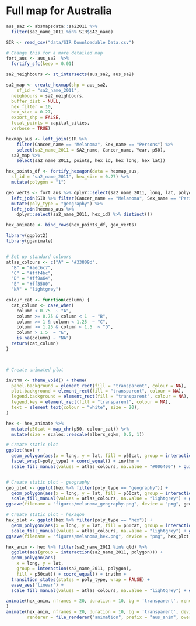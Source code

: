 
# Full map for Australia


```r
aus_sa2 <- absmapsdata::sa22011 %>% 
  filter(sa2_name_2011 %in% SIR$SA2_name)

SIR <- read_csv("data/SIR Downloadable Data.csv")

# Change this for a more detailed map
fort_aus <- aus_sa2  %>% 
  fortify_sfc(keep = 0.01)
```



```r
sa2_neighbours <- st_intersects(aus_sa2, aus_sa2)

sa2_map <- create_hexmap(shp = aus_sa2,
    sf_id = "sa2_name_2011", 
  neighbours = sa2_neighbours,
  buffer_dist = NULL, 
  hex_filter = 10, 
  hex_size = 0.27, 
  export_shp = FALSE, 
  focal_points = capital_cities, 
  verbose = TRUE)

```

```r
hexmap_aus <- left_join(SIR %>% 
    filter(Cancer_name == "Melanoma", Sex_name == "Persons") %>% 
    select(sa2_name_2011 = SA2_name, Cancer_name, Year, p50), 
  sa2_map %>% 
    select(sa2_name_2011, points, hex_id, hex_long, hex_lat))

hex_points_df <- fortify_hexagon(data = hexmap_aus, 
  sf_id = "sa2_name_2011", hex_size = 0.27) %>% 
  mutate(polygon = "1")

geo_verts <- fort_aus %>% dplyr::select(sa2_name_2011, long, lat, polygon, albers_sqkm) %>% 
  left_join(SIR %>% filter(Cancer_name == "Melanoma", Sex_name == "Persons") %>% select(sa2_name_2011 = SA2_name, Cancer_name, Year, p50)) %>% 
  mutate(poly_type = "geography") %>%
  left_join(hexmap_aus %>% 
    dplyr::select(sa2_name_2011, hex_id) %>% distinct())

hex_animate <- bind_rows(hex_points_df, geo_verts)
```

```r
library(ggplot2)
library(gganimate)


# Set up standard colours
atlas_colours <- c("A" = "#33809d",
  "B" = "#aec6c7",
  "C" = "#fff4bc",
  "D" = "#ff9a64",
  "E" = "#ff3500",
  "NA" = "lightgrey")

colour_cat <- function(column) {
  cat_column <- case_when(
    column < 0.75  ~ "A",
    column >= 0.75 & column < 1  ~ "B",
    column >= 1 & column < 1.25  ~ "C",
    column >= 1.25 & column < 1.5  ~ "D",
    column > 1.5  ~ "E",
    is.na(column) ~ "NA")
  return(cat_column)
}



# Create animated plot

invthm <- theme_void() + theme(
  panel.background = element_rect(fill = "transparent", colour = NA), 
  plot.background = element_rect(fill = "transparent", colour = NA),
  legend.background = element_rect(fill = "transparent", colour = NA),
  legend.key = element_rect(fill = "transparent", colour = NA),
  text = element_text(colour = "white", size = 20),
)

hex <- hex_animate %>% 
  mutate(p50cat = map_chr(p50, colour_cat)) %>% 
  mutate(size = scales::rescale(albers_sqkm, 0.5, 1))

# Create static plot
ggplot(hex) + 
  geom_polygon(aes(x = long, y = lat, fill = p50cat, group = interaction(sa2_name_2011, polygon)), size = 3, color = "#808080") + 
  facet_wrap(~poly_type) + coord_equal() + invthm +
  scale_fill_manual(values = atlas_colours, na.value = "#006400") + guides(fill = FALSE)


# Create static plot - geography
geo_plot <- ggplot(hex %>% filter(poly_type == "geography")) + 
  geom_polygon(aes(x = long, y = lat, fill = p50cat, group = interaction(sa2_name_2011, polygon)), colour = "#808080", size = 0.3) + coord_equal() + invthm +
  scale_fill_manual(values = atlas_colours, na.value = "lightgrey") + guides(fill = FALSE)
ggsave(filename = "figures/melanoma_geography.png", device = "png", geo_plot, dpi = 300, unit = "in", width = 16, height = 12)

# Create static plot - hexagon
hex_plot <- ggplot(hex %>% filter(poly_type == "hex")) +
  geom_polygon(aes(x = long, y = lat, fill = p50cat, group = interaction(sa2_name_2011, polygon)), colour = "#808080", size = 0.1) + coord_equal() + invthm +
  scale_fill_manual(values = atlas_colours, na.value = "lightgrey") + guides(fill = FALSE)
ggsave(filename = "figures/melanoma_hex.png", device = "png", hex_plot, dpi = 300, unit = "in", width = 16, height = 12)
```


```r
hex_anim <- hex %>% filter(sa2_name_2011 %in% qld) %>% 
  ggplot(aes(group = interaction(sa2_name_2011, polygon))) + 
  geom_polygon(aes(
    x = long, y = lat, 
    group = interaction(sa2_name_2011, polygon), 
    fill = p50cat)) + coord_equal() + invthm +
  transition_states(states = poly_type, wrap = FALSE) +
  ease_aes('linear') + 
  scale_fill_manual(values = atlas_colours, na.value = "lightgrey") + guides(fill = FALSE)

animate(hex_anim, nframes = 20, duration = 10, bg = 'transparent', renderer = gifski_renderer(file = "sa2_animation.gif")
)
animate(hex_anim, nframes = 20, duration = 10, bg = 'transparent', device = "png", 
        renderer = file_renderer("animation", prefix = "aus_anim", overwrite = TRUE))
```